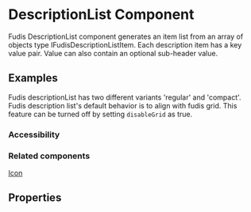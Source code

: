 
<Meta title="Components/DescriptionListComponent " />

# DescriptionList Component

Fudis DescriptionList component generates an item list from an array of objects type IFudisDescriptionListItem. Each description item has a key value pair. Value can also contain an optional sub-header value.

## Examples

Fudis descriptionList has two different variants 'regular' and 'compact'. Fudis description list's default behavior is to align with fudis grid. This feature can be turned off by setting `disableGrid` as true.

<Canvas of={DescriptionListStories.DescriptionList}></Canvas>

### Accessibility

### Related components

[Icon](/docs/components-icon--icon)

## Properties

<ArgTypes of={DescriptionListComponent} />
